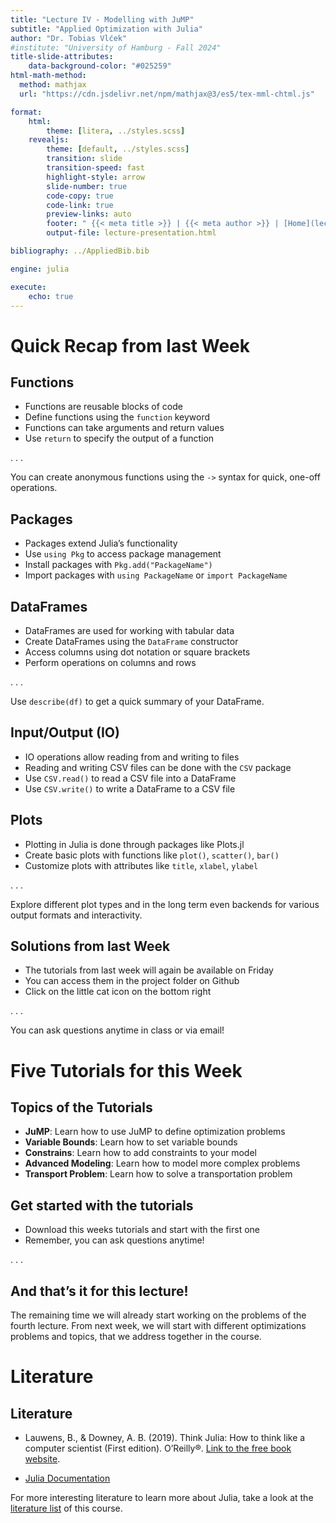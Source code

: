 ```yaml
---
title: "Lecture IV - Modelling with JuMP"
subtitle: "Applied Optimization with Julia"
author: "Dr. Tobias Vlćek"
#institute: "University of Hamburg - Fall 2024"
title-slide-attributes:
    data-background-color: "#025259"
html-math-method:
  method: mathjax
  url: "https://cdn.jsdelivr.net/npm/mathjax@3/es5/tex-mml-chtml.js"

format:
    html:
        theme: [litera, ../styles.scss]
    revealjs:
        theme: [default, ../styles.scss]
        transition: slide
        transition-speed: fast
        highlight-style: arrow
        slide-number: true
        code-copy: true
        code-link: true
        preview-links: auto
        footer: " {{< meta title >}} | {{< meta author >}} | [Home](lecture-jump.qmd)"
        output-file: lecture-presentation.html

bibliography: ../AppliedBib.bib

engine: julia

execute:
    echo: true
---
```


# [Quick Recap from last Week]{.flow} {.title}

## Functions

- Functions are reusable blocks of code
- Define functions using the `function` keyword
- Functions can take arguments and return values
- Use `return` to specify the output of a function

. . .

::: {.callout-tip}
You can create anonymous functions using the `->` syntax for quick, one-off operations.
:::

## Packages

- Packages extend Julia's functionality
- Use `using Pkg` to access package management
- Install packages with `Pkg.add("PackageName")`
- Import packages with `using PackageName` or `import PackageName`

## DataFrames

- DataFrames are used for working with tabular data
- Create DataFrames using the `DataFrame` constructor
- Access columns using dot notation or square brackets
- Perform operations on columns and rows

. . .

::: {.callout-tip}
Use `describe(df)` to get a quick summary of your DataFrame.
:::

## Input/Output (IO)

- IO operations allow reading from and writing to files
- Reading and writing CSV files can be done with the `CSV` package
- Use `CSV.read()` to read a CSV file into a DataFrame
- Use `CSV.write()` to write a DataFrame to a CSV file

## Plots

- Plotting in Julia is done through packages like Plots.jl
- Create basic plots with functions like `plot()`, `scatter()`, `bar()`
- Customize plots with attributes like `title`, `xlabel`, `ylabel`

. . .

::: {.callout-tip}
Explore different plot types and in the long term even backends for various output formats and interactivity.
:::

## Solutions from last Week

- The tutorials from last week will again be [available on Friday]{.highlight}
- You can access them in the project folder on Github
- Click on the little cat icon on the bottom right

. . .

::: {.callout-tip}
[You can ask questions anytime in class or via email!]{.highlight}
:::

# [Five Tutorials for this Week]{.flow} {.title}

## Topics of the Tutorials

- **JuMP**: Learn how to use JuMP to define optimization problems
- **Variable Bounds**: Learn how to set variable bounds
- **Constrains**: Learn how to add constraints to your model
- **Advanced Modeling**: Learn how to model more complex problems
- **Transport Problem**: Learn how to solve a transportation problem

## Get started with the tutorials

- Download this weeks tutorials and start with the first one
- [Remember, you can ask questions anytime!]{.highlight}

. . .

::: {.callout-note}
## And that's it for this lecture!

The remaining time we will already start working on the problems of the fourth lecture. From next week, we will start with different optimizations problems and topics, that we address together in the course.
:::

# [Literature]{.flow} {.title}

## Literature

- Lauwens, B., & Downey, A. B. (2019). Think Julia: How to think like a computer scientist (First edition). O’Reilly®. [Link to the free book website](https://benlauwens.github.io/ThinkJulia.jl/latest/book.html).

- [Julia Documentation](https://docs.julialang.org/)

For more interesting literature to learn more about Julia, take a look at the [literature list](../general/literature.qmd) of this course.